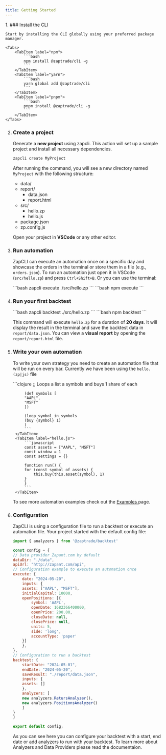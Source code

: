 ```yaml
---
title: Getting Started
---
```


<Steps>
1. ### Install the CLI

    Start by installing the CLI globally using your preferred package manager.

    <Tabs>
        <TabItem label="npm">
            ```bash
            npm install @zaptrade/cli -g
            ```
        </TabItem>
        <TabItem label="yarn">
            ```bash
            yarn global add @zaptrade/cli
            ```
        </TabItem>
        <TabItem label="pnpm">
            ```bash
            pnpm install @zaptrade/cli -g
            ```
        </TabItem>
    </Tabs>

2. ### Create a project

    Generate a **new project** using zapcli. This action will set up a sample project and install all necessary dependencies.

    ```bash
    zapcli create MyProject
    ```

    After running the command, you will see a new directory named `MyProject` with the following structure:

    <FileTree>

    - data/
    - report/
        - data.json
        - report.html
    - src/
        - hello.zp
        - hello.js
    - package.json
    - zp.config.js

    </FileTree>

    Open your project in **VSCode** or any other editor.

3. ### Run automation

    ZapCLI can execute an automation once on a specific day and showcase the orders in the terminal or store them in a file (e.g., `orders.json`).
    To run an automation just open it in VSCode (`src/hello.zp`) and press `Ctrl+Shift+B`. Or you can use the terminal:

    <Tabs>
        <TabItem label="zapcli">
            ```bash
            zapcli execute ./src/hello.zp
            ```
        </TabItem>
        <TabItem label="npm">
            ```bash
            npm execute
            ```
        </TabItem>
    </Tabs>

4. ### Run your first backtest

    <Tabs>
        <TabItem label="zapcli">
            ```bash
             zapcli backtest ./src/hello.zp
            ```
        </TabItem>
        <TabItem label="npm">
            ```bash
            npm backtest
            ```
        </TabItem>
    </Tabs>

    This command will execute `hello.zp` for a duration of **20 days**. It will display the result in the terminal and save the backtest data in `report/data.json`. You can view a **visual report** by opening the `report/report.html` file.

5. ### Write your own automation

    To write your own strategy you need to create an automation file that will be run on every bar. Currently we have been using the `hello.(zp|js)` file

    <Tabs>
        <TabItem label="hello.zp">
            ```clojure
            ;; Loops a list a symbols and buys 1 share of each

            (def symbols [
            "AAPL",
            "MSFT"
            ])

            (loop symbol in symbols
            (buy {symbol} 1)
            )
            ```
        </TabItem>
        <TabItem label="hello.js">
            ```javascript
            const assets = ["AAPL", "MSFT"]
            const window = 1
            const settings = {}

            function run() {
            for (const symbol of assets) {
                this.buy(this.asset(symbol), 1)
            }
            }
            ```
        </TabItem>
    </Tabs>

    To see more automation examples check out the [Examples ](programming-languages/zplang/examples.md) page.

6. ### Configuration

    ZapCLI is using a configuration file to run a backtest or execute an automation file. Your project started with the default config file:

    ```javascript
    import { analyzers } from '@zaptrade/backtest'

    const config = {
    // Data provider Zapant.com by default
    dataDir: "./data",
    apiUrl: "http://zapant.com/api",
    // Configuration example to execute an automation once
    execute: {
        date: "2024-05-20",
        inputs: {
        assets: ["AAPL", "MSFT"],
        initialCapital: 10000,
        openPositions: [{
            symbol: 'AAPL',
            openDate: 1682366400000,
            openPrice: 200.00,
            closeDate: null,
            closePrice: null,
            units: 5,
            side: 'long',
            accountType: 'paper'
        }]
        },
    },
    // Configuration to run a backtest
    backtest: {
        startDate: "2024-05-01",
        endDate: "2024-05-20",
        saveResult: "./report/data.json",
        inputs: {
        assets: []
        },
        analyzers: [
        new analyzers.RetursAnalyzer(),
        new analyzers.PositionsAnalyzer()
        ]
    }
    }

    export default config;
    ```

    As you can see here you can configure your backtest with a start, end date or add analyzers to run with your backtest. To learn more about Analyzers and Data Providers please read the documentaion.
</Steps>



